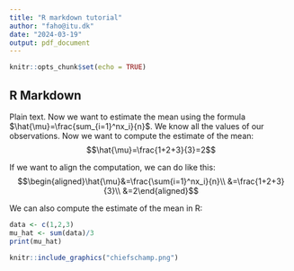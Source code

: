```yaml
---
title: "R markdown tutorial"
author: "faho@itu.dk"
date: "2024-03-19"
output: pdf_document
---
```


```r
knitr::opts_chunk$set(echo = TRUE)
```

## R Markdown

Plain text. Now we want to estimate the mean using the formula
$\hat{\mu}=\frac{sum_{i=1}^nx_i}{n}$. We know all the values of our observations. Now we want to compute the estimate of the mean:
$$\hat{\mu}=\frac{1+2+3}{3}=2$$

If we want to align the computation, we can do like this:
$$\begin{aligned}\hat{\mu}&=\frac{\sum{i=1}^nx_i}{n}\\
&=\frac{1+2+3}{3}\\
&=2\end{aligned}$$

We can also compute the estimate of the mean in R:
```r
data <- c(1,2,3)
mu_hat <- sum(data)/3
print(mu_hat)
```


```r
knitr::include_graphics("chiefschamp.png")

```



